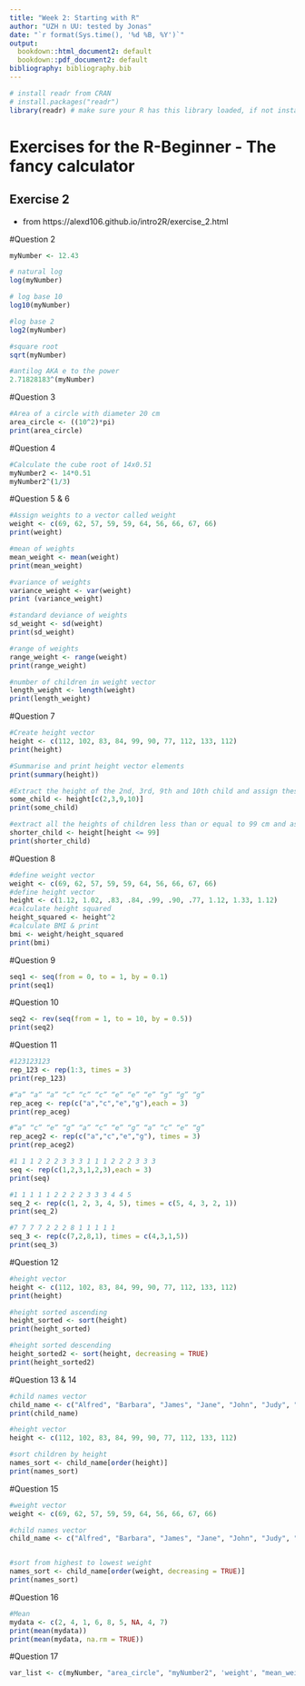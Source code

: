 ```yaml
---
title: "Week 2: Starting with R"
author: "UZH n UU: tested by Jonas"
date: "`r format(Sys.time(), '%d %B, %Y')`"
output:
  bookdown::html_document2: default
  bookdown::pdf_document2: default
bibliography: bibliography.bib
---
```


```r
# install readr from CRAN
# install.packages("readr")
library(readr) # make sure your R has this library loaded, if not install it (see line above)
```

# Exercises for the R-Beginner - The fancy calculator

## Exercise 2
* from https://alexd106.github.io/intro2R/exercise_2.html

#Question 2
```r
myNumber <- 12.43

# natural log
log(myNumber)

# log base 10
log10(myNumber)

#log base 2
log2(myNumber)

#square root
sqrt(myNumber)

#antilog AKA e to the power
2.71828183^(myNumber)
```

#Question 3
```r
#Area of a circle with diameter 20 cm
area_circle <- ((10^2)*pi)
print(area_circle)
```

#Question 4
```r
#Calculate the cube root of 14x0.51
myNumber2 <- 14*0.51
myNumber2^(1/3)
```


#Question 5 & 6
```r
#Assign weights to a vector called weight
weight <- c(69, 62, 57, 59, 59, 64, 56, 66, 67, 66)
print(weight)

#mean of weights
mean_weight <- mean(weight)
print(mean_weight)

#variance of weights
variance_weight <- var(weight)
print (variance_weight)

#standard deviance of weights
sd_weight <- sd(weight)
print(sd_weight)

#range of weights
range_weight <- range(weight)
print(range_weight)

#number of children in weight vector
length_weight <- length(weight)
print(length_weight)
```
#Question 7
```r
#Create height vector
height <- c(112, 102, 83, 84, 99, 90, 77, 112, 133, 112)
print(height)

#Summarise and print height vector elements
print(summary(height))

#Extract the height of the 2nd, 3rd, 9th and 10th child and assign these heights to a variable called some_child
some_child <- height[c(2,3,9,10)]
print(some_child)

#extract all the heights of children less than or equal to 99 cm and assign to a variable called shorter_child
shorter_child <- height[height <= 99]
print(shorter_child)
```

#Question 8
```r
#define weight vector
weight <- c(69, 62, 57, 59, 59, 64, 56, 66, 67, 66)
#define height vector
height <- c(1.12, 1.02, .83, .84, .99, .90, .77, 1.12, 1.33, 1.12)
#calculate height squared
height_squared <- height^2
#calculate BMI & print
bmi <- weight/height_squared
print(bmi)
```

#Question 9
```r
seq1 <- seq(from = 0, to = 1, by = 0.1)
print(seq1)
```
#Question 10
```r
seq2 <- rev(seq(from = 1, to = 10, by = 0.5))
print(seq2)
```
#Question 11
```r
#123123123
rep_123 <- rep(1:3, times = 3)
print(rep_123)

#“a” “a” “a” “c” “c” “c” “e” “e” “e” “g” “g” “g”
rep_aceg <- rep(c("a","c","e","g"),each = 3)
print(rep_aceg)

#“a” “c” “e” “g” “a” “c” “e” “g” “a” “c” “e” “g”
rep_aceg2 <- rep(c("a","c","e","g"), times = 3)
print(rep_aceg2)

#1 1 1 2 2 2 3 3 3 1 1 1 2 2 2 3 3 3
seq <- rep(c(1,2,3,1,2,3),each = 3)
print(seq)

#1 1 1 1 1 2 2 2 2 3 3 3 4 4 5
seq_2 <- rep(c(1, 2, 3, 4, 5), times = c(5, 4, 3, 2, 1))
print(seq_2)

#7 7 7 7 2 2 2 8 1 1 1 1 1
seq_3 <- rep(c(7,2,8,1), times = c(4,3,1,5))
print(seq_3)
```

#Question 12
```r
#height vector
height <- c(112, 102, 83, 84, 99, 90, 77, 112, 133, 112)
print(height)

#height sorted ascending
height_sorted <- sort(height)
print(height_sorted)

#height sorted descending
height_sorted2 <- sort(height, decreasing = TRUE)
print(height_sorted2)
```

#Question 13 & 14
```r
#child names vector
child_name <- c("Alfred", "Barbara", "James", "Jane", "John", "Judy", "Louise", "Mary", "Ronald", "William")
print(child_name)

#height vector
height <- c(112, 102, 83, 84, 99, 90, 77, 112, 133, 112)

#sort children by height
names_sort <- child_name[order(height)]
print(names_sort)
```

#Question 15
```r
#weight vector
weight <- c(69, 62, 57, 59, 59, 64, 56, 66, 67, 66)

#child names vector
child_name <- c("Alfred", "Barbara", "James", "Jane", "John", "Judy", "Louise", "Mary", "Ronald", "William")


#sort from highest to lowest weight
names_sort <- child_name[order(weight, decreasing = TRUE)]
print(names_sort)

```

#Question 16
```r
#Mean
mydata <- c(2, 4, 1, 6, 8, 5, NA, 4, 7)
print(mean(mydata))
print(mean(mydata, na.rm = TRUE))
```

#Question 17
```r
var_list <- c(myNumber, "area_circle", "myNumber2", 'weight', "mean_weight", "variance_weight", "sd_weight", "range_weight", "length_weight", "some_child", "height_squared", "seq1", seq2, rep_123, rep_aceg, rep_aceg2, seq, seq_2, seq_3, height_sorted, height_sorted2, child_name, names_sort, mydata, var_list)

```

